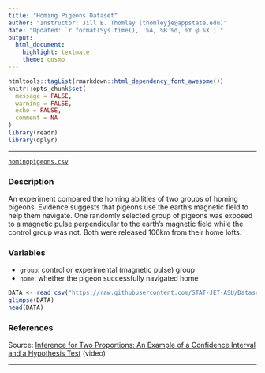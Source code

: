 ```yaml
---
title: "Homing Pigeons Dataset"
author: "Instructor: Jill E. Thomley (thomleyje@appstate.edu)"
date: "Updated: `r format(Sys.time(), '%A, %B %d, %Y @ %X')`"
output: 
  html_document: 
    highlight: textmate
    theme: cosmo
---
```


```r
htmltools::tagList(rmarkdown::html_dependency_font_awesome())
knitr::opts_chunk$set(
  message = FALSE,
  warning = FALSE,
  echo = FALSE,
  comment = NA
)
library(readr)
library(dplyr)
```
<hr>

<i class="fas fa-database"></i> [`homingpigeons.csv`](https://raw.githubusercontent.com/STAT-JET-ASU/Datasets/master/Instructor/homingpigeons.csv)

### Description

An experiment compared the homing abilities of two groups of homing pigeons. Evidence suggests that pigeons use the earth's magnetic field to help them navigate. One randomly selected group of pigeons was exposed to a magnetic pulse perpendicular to the earth's magnetic field while the control group was not. Both were released 106km from their home lofts.

### Variables

* `group`: control or experimental (magnetic pulse) group
* `home`: whether the pigeon successfully navigated home

```r
DATA <- read_csv("https://raw.githubusercontent.com/STAT-JET-ASU/Datasets/master/Instructor/homingpigeons.csv")
glimpse(DATA)
head(DATA)
```

### References

Source: [Inference for Two Proportions: An Example of a Confidence Interval and a Hypothesis Test](https://youtu.be/OIYkOiQX3fk) (video)

<hr>
